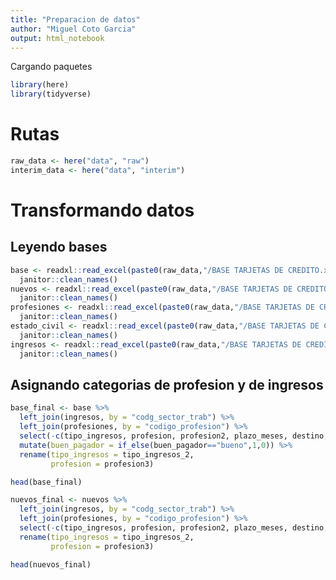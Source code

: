 ```yaml
---
title: "Preparacion de datos"
author: "Miguel Coto Garcia"
output: html_notebook
---
```


Cargando paquetes
```r

library(here)
library(tidyverse)

```


# Rutas
```r

raw_data <- here("data", "raw")
interim_data <- here("data", "interim")

```

# Transformando datos

## Leyendo bases
```r

base <- readxl::read_excel(paste0(raw_data,"/BASE TARJETAS DE CREDITO.xls"), sheet = "Base") %>% 
  janitor::clean_names()
nuevos <- readxl::read_excel(paste0(raw_data,"/BASE TARJETAS DE CREDITO.xls"), sheet = "Casos nuevos")%>% 
  janitor::clean_names()
profesiones <- readxl::read_excel(paste0(raw_data,"/BASE TARJETAS DE CREDITO.xls"), sheet = "profesiones")%>% 
  janitor::clean_names()
estado_civil <- readxl::read_excel(paste0(raw_data,"/BASE TARJETAS DE CREDITO.xls"), sheet = "estado_civil")%>% 
  janitor::clean_names()
ingresos <- readxl::read_excel(paste0(raw_data,"/BASE TARJETAS DE CREDITO.xls"), sheet = "tipo_ingresos")%>% 
  janitor::clean_names()

```


## Asignando categorias de profesion y de ingresos
```r

base_final <- base %>% 
  left_join(ingresos, by = "codg_sector_trab") %>% 
  left_join(profesiones, by = "codigo_profesion") %>% 
  select(-c(tipo_ingresos, profesion, profesion2, plazo_meses, destino, codigo_profesion, codg_sector_trab)) %>% 
  mutate(buen_pagador = if_else(buen_pagador=="bueno",1,0)) %>% 
  rename(tipo_ingresos = tipo_ingresos_2,
         profesion = profesion3)

head(base_final)
```
```r
nuevos_final <- nuevos %>% 
  left_join(ingresos, by = "codg_sector_trab") %>% 
  left_join(profesiones, by = "codigo_profesion") %>% 
  select(-c(tipo_ingresos, profesion, profesion2, plazo_meses, destino, codigo_profesion, codg_sector_trab)) %>% 
  rename(tipo_ingresos = tipo_ingresos_2,
         profesion = profesion3)

head(nuevos_final)

```

